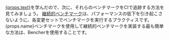 <a href={props.url}>{props.text}</a>を学んだので、次に、それらのベンチマークをCIで追跡する方法を見てみましょう。
[継続的ベンチマーク][continuous benchmarking]は、パフォーマンスの低下を引き起こさないように、各変更セットでベンチマークを実行するプラクティスです。
{props.name}ベンチマークを使用して継続的ベンチマークを実装する最も簡単な方法は、Bencherを使用することです。

[learn criterion]: /ja/learn/benchmarking/rust/criterion
[continuous benchmarking]: /ja/docs/explanation/continuous-benchmarking/